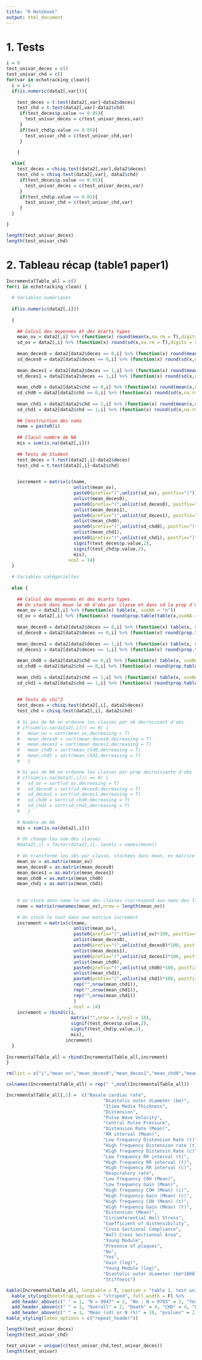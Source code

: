 ```yaml
---
title: "R Notebook"
output: html_document
---
```


# 1. Tests


```r
i = 0
test_univar_deces = c()
test_univar_chd = c()
for(var in echotracking_clean){
  i = i+1
  if(is.numeric(data2[,var])){
    
    test_deces = t.test(data2[,var]~data2$deces)
    test_chd = t.test(data2[,var]~data2$chd)
     if(test_deces$p.value <= 0.05){
       test_univar_deces = c(test_univar_deces,var)
     }
     if(test_chd$p.value <= 0.05){
       test_univar_chd = c(test_univar_chd,var)
     }

    }
  
  else{
    test_deces = chisq.test(data2[,var],data2$deces)
    test_chd = chisq.test(data2[,var], data2$chd)
     if(test_deces$p.value <= 0.05){
       test_univar_deces = c(test_univar_deces,var)
     }
     if(test_chd$p.value <= 0.05){
       test_univar_chd = c(test_univar_chd,var)
     }
  }

}
```
```r
length(test_univar_deces)
length(test_univar_chd)
```


# 2. Tableau récap (table1 paper1)

```r
IncrementalTable_all = c() 
for(i in echotracking_clean) {
  
  # Variables numériques
  
  if(is.numeric(data2[,i]))
    
  {
    
    ## Calcul des moyennes et des écarts types
    mean_ov = data2[,i] %>% (function(x) round(mean(x,na.rm = T),digits = 2)) 
    sd_ov = data2[,i] %>% (function(x) round(sd(x,na.rm = T),digits = 2))
    
    mean_deces0 = data2[data2$deces == 0,i] %>% (function(x) round(mean(x,na.rm = T),digits = 2)) 
    sd_deces0 = data2[data2$deces == 0,i] %>% (function(x) round(sd(x,na.rm = T),digits = 2))
    
    mean_deces1 = data2[data2$deces == 1,i] %>% (function(x) round(mean(x,na.rm = T),digits = 2)) 
    sd_deces1 = data2[data2$deces == 1,i] %>% (function(x) round(sd(x,na.rm = T),digits = 2))
    
    mean_chd0 = data2[data2$chd == 0,i] %>% (function(x) round(mean(x,na.rm = T),digits = 2)) 
    sd_chd0 = data2[data2$chd == 0,i] %>% (function(x) round(sd(x,na.rm = T),digits = 2))
    
    mean_chd1 = data2[data2$chd == 1,i] %>% (function(x) round(mean(x,na.rm = T),digits = 2)) 
    sd_chd1 = data2[data2$chd == 1,i] %>% (function(x) round(sd(x,na.rm = T),digits = 2))
    
    ## Construction des noms
    name = paste0(i) 
    
    ## Clacul nombre de NA
    mis = sum(is.na(data2[,i]))
    
    ## Tests de Student
    test_deces = t.test(data2[,i]~data2$deces)
    test_chd = t.test(data2[,i]~data2$chd)

    
    increment = matrix(c(name,
                         unlist(mean_ov),
                         paste0(prefix="(",unlist(sd_ov), postfix=")"),
                         unlist(mean_deces0),
                         paste0(prefix="(",unlist(sd_deces0), postfix=")"),
                         unlist(mean_deces1), 
                         paste0(prefix="(",unlist(sd_deces1), postfix=")"),
                         unlist(mean_chd0),
                         paste0(prefix="(",unlist(sd_chd0), postfix=")"),
                         unlist(mean_chd1), 
                         paste0(prefix="(",unlist(sd_chd1), postfix=")"),
                         signif(test_deces$p.value,2),
                         signif(test_chd$p.value,2),
                         mis), 
                       ncol = 14)
  } 
  
  # Variables catégorielles
  
  else {
    
    ## Calcul des moyennes et des écarts types
    ## On stock dans mean le nb d'obs par classe et dans sd la prop d'obs de chaque classe 
    mean_ov = data2[,i] %>% (function(x) table(x, useNA = "n"))
    sd_ov = data2[,i] %>% (function(x) round(prop.table(table(x,useNA = "n")),digits=3))
    
    mean_deces0 = data2[data2$deces == 0,i] %>% (function(x) table(x, useNA = "n"))
    sd_deces0 = data2[data2$deces == 0,i] %>% (function(x) round(prop.table(table(x,useNA = "n")),digits=3))
    
    mean_deces1 = data2[data2$deces == 1,i] %>% (function(x) table(x, useNA = "n"))
    sd_deces1 = data2[data2$deces == 1,i] %>% (function(x) round(prop.table(table(x,useNA = "n")),digits=3))
    
    mean_chd0 = data2[data2$chd == 0,i] %>% (function(x) table(x, useNA = "n"))
    sd_chd0 = data2[data2$chd == 0,i] %>% (function(x) round(prop.table(table(x,useNA = "n")),digits=3))
    
    mean_chd1 = data2[data2$chd == 1,i] %>% (function(x) table(x, useNA = "n"))
    sd_chd1 = data2[data2$chd == 1,i] %>% (function(x) round(prop.table(table(x,useNA = "n")),digits=3))
    
    
    ## Tests du chi^2
    test_deces = chisq.test(data2[,i], data2$deces)
    test_chd = chisq.test(data2[,i], data2$chd)
    
    # Si pas de NA on ordonne les classes par nb decroissant d'obs
    # if(sum(is.na(data2[,i])) == 0) { 
    #   mean_ov = sort(mean_ov,decreasing = T)
    #   mean_deces0 = sort(mean_deces0,decreasing = T)
    #   mean_deces1 = sort(mean_deces1,decreasing = T)
    #   mean_chd0 = sort(mean_chd0,decreasing = T)
    #   mean_chd1 = sort(mean_chd1,decreasing = T)
    #   }

    # Si pas de NA on ordonne les classes par prop decroissante d'obs
    # if(sum(is.na(data2[,i])) == 0) { 
    #   sd_ov = sort(sd_ov,decreasing = T)
    #   sd_deces0 = sort(sd_deces0,decreasing = T)
    #   sd_deces1 = sort(sd_deces1,decreasing = T)
    #   sd_chd0 = sort(sd_chd0,decreasing = T)
    #   sd_chd1 = sort(sd_chd1,decreasing = T)
    #   }
    
    # Nombre de NA
    mis = sum(is.na(data2[,i]))
    
    # On change les nom des classes
    #data2[,i] = factor(data2[,i], levels = names(mean)) 
    
    # On transforme les obs par classe, stockées dans mean, en matrice : permet d'avoir les classes en lignes pluôt qu'en colonnes 
    mean_ov = as.matrix(mean_ov)
    mean_deces0 = as.matrix(mean_deces0)
    mean_deces1 = as.matrix(mean_deces1)
    mean_chd0 = as.matrix(mean_chd0)
    mean_chd1 = as.matrix(mean_chd1)
    
    
    # on stock dans name le nom des classes (correspond aux noms des lignes de la matrice mean)
    name = matrix(rownames(mean_ov),nrow = length(mean_ov))
    
    # On stock le tout dans une matrice increment
    increment = matrix(c(name,
                         unlist(mean_ov),
                         paste0(prefix="(",unlist(sd_ov)*100, postfix=")"),
                         unlist(mean_deces0),
                         paste0(prefix="(",unlist(sd_deces0)*100, postfix=")"),
                         unlist(mean_deces1),
                         paste0(prefix="(",unlist(sd_deces1)*100, postfix=")"),
                         unlist(mean_chd0),
                         paste0(prefix="(",unlist(sd_chd0)*100, postfix=")"),
                         unlist(mean_chd1),
                         paste0(prefix="(",unlist(sd_chd1)*100, postfix=")"),
                         rep("",nrow(mean_chd1)),
                         rep("",nrow(mean_chd1)),
                         rep("",nrow(mean_chd1))
                         )
                       , ncol = 14)
    increment = rbind(c(i,
                        matrix("",nrow = 1,ncol = 10),
                        signif(test_deces$p.value,2),
                        signif(test_chd$p.value,2),
                        mis),
                      increment)
  }
  
IncrementalTable_all = rbind(IncrementalTable_all,increment)
}

rm(list = c("i","mean_ov","mean_deces0","mean_deces1","mean_chd0","mean_chd1","sd_ov","sd_deces0","sd_deces1","sd_chd0","sd_chd1"))
```
```r
colnames(IncrementalTable_all) = rep(" ",ncol(IncrementalTable_all))
```
```r
IncrementalTable_all[,1] =  c("Basale cardiac rate", 
                                    "Diastolic outer diameter (bm)", 
                                    "Itima Media Thickness",
                                    "Distension", 
                                    "Pulse Wave Velocity", 
                                    "Central Pulse Pressure",
                                    "Distension Rate (Mean)",
                                    "RR interval (Mean)", 
                                    "Low frequency Distension Rate (t)", 
                                    "High frequency Distension rate (t)", 
                                    "High frequency Distensin Rate (c)", 
                                    "Low frequency RR interval (t)", 
                                    "High frequency RR interval (t)", 
                                    "High frequency RR interval (c)",
                                    "Respiratory rate",
                                    "Low frequency COH (Mean)",
                                    "Low frequency Gain (Mean)",
                                    "High frequency COH (Mean) (c)",
                                    "High frequency Gain (Mean) (c)",
                                    "High frequency COH (Mean) (t)",
                                    "High frequency Gain (Mean) (t)",
                                    "Distension (Mean)",
                                    "Circumferential Wall Stress",
                                    "Coefficient of distensibility",
                                    "Cross Sectional Compliance",
                                    "Wall Cross Sectionnal Area",
                                    "Young Module",
                                    "Presence of plaques",
                                    "No",
                                    "Yes",
                                    "Gain (log)",
                                    "Young Module (log)",
                                    "Diastolic outer diameter (bm*1000)",
                                    "Stiffness")
```


```r
kable(IncrementalTable_all, longtable = T, caption = "table 1, test univariés") %>% 
  kable_styling(bootstrap_options = "striped", full_width = F) %>%
  add_header_above(c(" " = 1, "N = 9947" = 2, "No : N = 9703" = 2, "Yes : N = 244" = 2, "No : N = 9712" = 2, "Yes : N = 235" = 2, " " = 3)) %>%
  add_header_above(c(" " = 1, "Overall" = 2, "Death" = 4, "CHD" = 4, "Death" = 1, "CHD" = 1, " " = 1)) %>%
  add_header_above(c(" " = 1, "Mean (sd) or N (%)" = 10, "pvalues" = 2, "NA" = 1)) %>%
kable_styling(latex_options = c("repeat_header"))
```


```r
length(test_univar_deces)
length(test_univar_chd)
```
```r
test_univar = unique(c(test_univar_chd,test_univar_deces))
length(test_univar)
```



